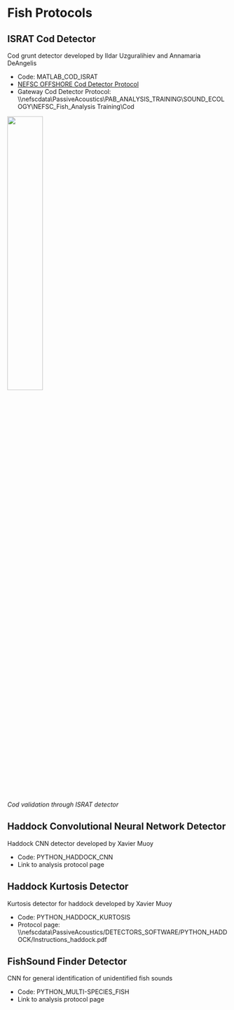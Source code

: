 # Fish Protocols

## ISRAT Cod Detector

Cod grunt detector developed by Ildar Uzguralihiev and Annamaria DeAngelis

* Code: MATLAB\_COD\_ISRAT  
* [NEFSC OFFSHORE Cod Detector Protocol](https://docs.google.com/document/d/1o7xmtpkIwlmSO9F4sD0QsNVhGFN3Yh_1/edit#heading=h.gjdgxs)  
* Gateway Cod Detector Protocol: \\\\nefscdata\\PassiveAcoustics\\PAB\_ANALYSIS\_TRAINING\\SOUND\_ECOLOGY\\NEFSC\_Fish\_Analysis Training\\Cod

![](/figs/Software_detectors/ISRAT_COD.PNG){width=40%}\
*Cod validation through ISRAT detector*

## Haddock Convolutional Neural Network Detector

Haddock CNN detector developed by Xavier Muoy

* Code: PYTHON\_HADDOCK\_CNN  
* Link to analysis protocol page

## Haddock Kurtosis Detector

Kurtosis detector for haddock developed by Xavier Muoy

* Code: PYTHON\_HADDOCK\_KURTOSIS  
* Protocol page: \\\\nefscdata\\PassiveAcoustics/DETECTORS\_SOFTWARE/PYTHON\_HADDOCK/Instructions\_haddock.pdf

## FishSound Finder Detector

CNN for general identification of unidentified fish sounds

* Code: PYTHON\_MULTI-SPECIES\_FISH  
* Link to analysis protocol page